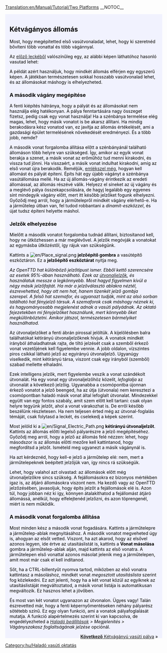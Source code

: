 [[Translation:en/Manual/Tutorial/Two Platforms]]
__NOTOC__

{{en/Tabs|3|1
|Oktatás/Állomás két vágánnyal/Hu|1. Állomás két vágánnyal<!--
-->|Oktatás/Kétvágányú vasúti pálya/Hu|2. Kétvágányú vasúti pálya<!--
-->|Oktatás/Kezdő vasúthálózatok/Hu|3. Kezdő vasúthálózatok}}
<div style="padding:.5em 1em 1em 1em; border-top:none; background-color:#f1f2fe; color:#000;">
{{hu/Oktatás}}
== Kétvágányos állomás ==
Most, hogy megépítetted első vasútvonaladat, lehet, hogy ki szeretnéd bővíteni több vonattal és több vágánnyal.

Az [[hu/Manual/Oktatás/Vonatok|előző leckéből]] valószínűleg egy, az alábbi képen láthatóhoz hasonló vasutad lehet:
{{en/Phototable|[[File:en/Tutorial single track.png|400px]]|Két állomás, némi vasúti pálya és egy vonat (kattints a kép nagyításához)|none}}

A példát azért használjuk, hogy mindkét állomás elférjen egy egyszerű képen. A játékban természetesen sokkal hosszabb vasútvonalad lehet, és az állomásokat máshogy is elhelyezheted.

=== A második vágány megépítése ===
A fenti kiépítés hátránya, hogy a pályát és az állomásokat nem használja elég hatékonyan. A pálya fenntartására nagy összeget fizetsz, pedig csak egy vonat használja! Ha a szénbánya termelése elég magas, lehet, hogy másik vonatot is be akarsz állítani. Ha mindig berakodásra kész vonatod van, ez javítja az állomás értékelését, ami a gazdasági épület termelésének növekedését eredményezi. És a több jobb, nemde?

A második vonat forgalomba állítása előtt a szénbányánál található állomáson több helyre van szükséged. Így, amikor az egyik vonat berakja a szenet, a másik vonat az erőműhöz tud menni kirakodni, és vissza tud jönni. Ha visszaért, a másik vonat indulhat kirakodni, amíg az első vonat újra berakodik.
Reméljük, [[hu/Manual/Oktatás/Vonatok|emlékszel még]], hogyan kell állomást és pályát építeni. Építs hát egy újabb vágányt a szénbánya vasútállomása mellé. Ha az új állomás-vágány érintkezik az eredeti állomással, az állomás részévé válik.  Helyezz el síneket az új vágány és a meglévő pálya összekapcsolására, de hagyj legalább egy egyenes sínt mindegyik vágány előtt, mert itt később jelzőket fogunk elhelyezni. Győződj meg arról, hogy a járműtelepről mindkét vágány elérhető-e. Ha a járműtelep útban van, fel tudod robbantani a ''dinamit-eszközzel'', és újat tudsz építeni helyette máshol.

=== Jelzők elhelyezése ===
Mielőtt a második vonatot forgalomba tudnád állítani, biztosítanod kell, hogy ne ütközhessen a már meglévővel. A jelzők megóvják a vonatokat az egymásba ütközéstől, így rájuk van szükségünk.

Kattints a [[File:en/Place signal.png]] '''jelzőépítő gombra''' a vasútépítő eszköztáron. Ez a '''jelzőépítő eszköztárat''' nyitja meg.

''Az OpenTTD hat különböző jelzőtípust ismer. Ebből kettő szerencsére az esetek 95%-ában használható. Ezek az [[hu/Manual/Jelzők#Útvonaljelzők|útvonaljelzők]], és használatuk messze a legkönnyebb. Most hagyd figyelmen kívül a négy másik jelzőfajtát. Ha már a jelzőválasztó ablakra néztél, észrevehetted, hogy ott nem hat, hanem tizenkét jelző gombja szerepel. A felső hat szemafor, és ugyanazt tudják, mint az alsó sorban található hat fényjelző társuk. A szemaforok csak máshogy néznek ki, és hagyományosabb megjelenést adnak a vasúti pályádnak. Az oktató fejezetekben mi fényjelzőket használunk, mert könnyebb őket megkülönböztetni. Amikor játszol, természetesen bármelyiket használhatod.''

{{en/Phototable|[[File:en/Yapp signalgui.png]]|Útvonaljelzők|left}} Az útvonaljelzőket a fenti ábrán pirossal jelöltük. A kijelölésben balra találhatókat kétirányú útvonaljelzőknek hívjuk. A vonatok mindkét irányból áthaladhatnak rajta, de tiltó jelzését csak a szemből érkező vonat vezetőjének kell figyelembe vennie. A jobb oldalon, vízszintes piros csíkkal látható jelző az egyirányú útvonaljelző. Ugyanúgy viselkedik, mint kétirányú társa, viszont csak egy irányból (szemből) szabad mellette elhaladni.

Ezek intelligens jelzők, mert figyelembe veszik a vonat szándékolt útvonalát. Ha egy vonat egy útvonaljelzőhöz közelít, ''lefoglalja'' az útvonalát a következő jelzőig. Ugyanabba a csomópontba újonnan érkező vonatot a jelző beenged, ha az útja (útvonala) nem keresztezi a csomópontban haladó másik vonat által lefoglalt útvonalat.  Mindezekkel együtt van egy fontos szabály, amit szem előtt kell tartani: csak olyan helyre tegyünk jelzőt, ahol a vonat várakozhat is. De erről később beszélünk részletesen. Ha nem teljesen érted még az útvonal-foglalás témáját, csak folytasd a leckét, és cselekedj a képek szerint.

Most jelöld ki a [[File:en/Signal Electric Path.png]] '''kétirányú útvonaljelzőt'''. Kattints az állomás előtti legelső pályarészre a jelző megépítéséhez. Győződj meg arról, hogy a jelző az állomás felé nézzen: lehet, hogy másodszor is az állomás előtti mezőre kell kattintanod, hogy megfordítsd a jelzőt. Ismételd meg ugyanezt a másik vágánynál is. 

{{en/Phototable|[[File:en/Tutorial two platforms.png|400px]]|A második vágány az útvonaljelzőkkel felszerelve (kattints a kép nagyításához)|none}}

Ha azt kérdeznéd, hogy kell-e jelző a járműtelep elé: nem, mert a járműtelepeknek beépített jelzőjük van, így nincs rá szükségük. 

Lehet, hogy valahol azt olvastad: az állomások előtt még útvonaljelzőkre sincs szükség. A fejállomásokra ez bizonyos mértékben igaz is, az átjáró állomásokra viszont nem. Ha kezdő vagy az OpenTTD jelzőzésében, javasoljuk, hogy építs jelzőt a fejállomások elé is. Azon túl, hogy jobban néz ki így, könnyen átalakíthatod a fejállomást átjáró állomássá, anélkül, hogy elfelejtenéd jelzőzni, és azon töprengenél, miért is nem működik.

=== A második vonat forgalomba állítása ===
Most minden kész a második vonat fogadására. Kattints a járműtelepre a járműtelep-ablak megnyitásához.
A második vonatot megveheted úgy is, ahogyan az elsőt vetted. Viszont, ha azt akarod, hogy az elsővel azonos legyen, ide értve az utasításlistát is, kattints a '''Vonat másolása''' gombra a járműtelep-ablak alján, majd kattints az első vonatra. A járműtelepen első vonattal azonos másolat jelenik meg a járműtelepen, amit most már csak el kell indítanod.

Sőt, ha a CTRL-billentyűt nyomva tartod, miközben az első vonatra kattintasz a másoláshoz, mindkét vonat ''megosztott utasításlista'' szerint fog közlekedni. Ez azt jelenti, hogy ha a két vonat közül az egyiknek az utasításlistáját megváltoztatod, a másik vonat listája is automatikusan megváltozik. Ez hasznos lehet a jövőben.

{{en/Phototable|[[File:en/Tutorial two trains.png|400px]]|Bányaállomás működés közben két vágánnyal és útvonaljelzőkkel (kattints a kép nagyításához)|none}}

És most van két vonatot ugyanazon az útvonalon. Ügyes vagy!
Talán észrevetted már, hogy a fenti képernyőmentéseken néhány pályarész sötétebb színű. Ez egy olyan funkció, ami a vonatok pályafoglalását mutatja. A funkció alapértelmezés szerint ki van kapcsolva, de engedélyezheted a ''[[hu/Haladó beállítások/Megjelenítés|Haladó beállítások]] > Megjelenítés > Vágányszakasz foglaltságának jelzése'' opciónál.

<span style="float: right">[[hu/Manual/Oktatás/Kétvágányú vasúti pálya|'''Következő''' Kétvágányú vasúti pálya]] &raquo;</span>
</div>
[[Category:hu/Haladó vasúti oktatás]]